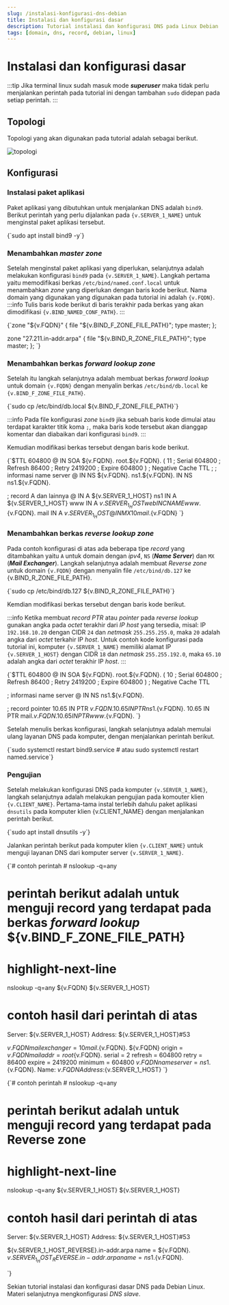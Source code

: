 ```yaml
---
slug: /instalasi-konfigurasi-dns-debian
title: Instalasi dan konfigurasi dasar
description: Tutorial instalasi dan konfigurasi DNS pada Linux Debian
tags: [domain, dns, record, debian, linux]
---
```



# Instalasi dan konfigurasi dasar

:::tip
Jika terminal linux sudah masuk mode **_superuser_** maka tidak perlu menjalankan perintah pada tutorial ini dengan tambahan `sudo` didepan pada setiap perintah.
:::

## Topologi

Topologi yang akan digunakan pada tutorial adalah sebagai berikut.

![topologi](./img/dns-topology.svg)

## Konfigurasi

### Instalasi paket aplikasi

Paket aplikasi yang dibutuhkan untuk menjalankan DNS adalah `bind9`. Berikut perintah yang perlu dijalankan pada <code>{v.SERVER_1_NAME}</code> untuk menginstal paket aplikasi tersebut.

<CodeBlock language="bash" title="CLI">
{`sudo apt install bind9 -y`}
</CodeBlock>

### Menambahkan _master zone_

Setelah menginstal paket aplikasi yang diperlukan, selanjutnya adalah melakukan konfigurasi `bind9` pada <code>{v.SERVER_1_NAME}</code>. Langkah pertama yaitu memodifikasi berkas `/etc/bind/named.conf.local` untuk menambahkan _zone_ yang diperlukan dengan baris kode berikut. Nama domain yang digunakan yang digunakan pada tutorial ini adalah <code>{v.FQDN}</code>.
:::info
Tulis baris kode berikut di baris terakhir pada berkas yang akan dimodifikasi <code>{v.BIND_NAMED_CONF_PATH}</code>.
:::

<CodeBlock language="text" title={v.BIND_NAMED_CONF_PATH} showLineNumbers>
{`zone "${v.FQDN}" {
    file "${v.BIND_F_ZONE_FILE_PATH}";
    type master;
};

zone "27.211.in-addr.arpa" {
    file "${v.BIND_R_ZONE_FILE_PATH}";
    type master;
};
`}
</CodeBlock>

### Menambahkan berkas _forward lookup zone_

Setelah itu langkah selanjutnya adalah membuat berkas _forward lookup_ untuk domain <code>{v.FQDN}</code> dengan menyalin berkas `/etc/bind/db.local` ke <code>{v.BIND_F_ZONE_FILE_PATH}</code>.

<CodeBlock language="bash" title="CLI">
{`sudo cp /etc/bind/db.local ${v.BIND_F_ZONE_FILE_PATH}`}
</CodeBlock>

:::info
Pada file konfigurasi _zone_ `bind9` jika sebuah baris kode dimulai atau terdapat karakter titik koma `;`, maka baris kode tersebut akan dianggap komentar dan diabaikan dari konfigurasi `bind9`.
:::

Kemudian modifikasi berkas tersebut dengan baris kode berikut.

<CodeBlock language="text" title={v.BIND_F_ZONE_FILE_PATH} showLineNumbers>
{`$TTL  604800
@ IN  SOA ${v.FQDN}. root.${v.FQDN}. (
            11  ; Serial
       604800   ; Refresh
        86400   ; Retry
      2419200   ; Expire
       604800 ) ; Negative Cache TTL
;
; informasi name server
@               IN  NS ${v.FQDN}.
ns1.${v.FQDN}. IN  NS ns1.${v.FQDN}.

; record A dan lainnya
@     IN  A  ${v.SERVER_1_HOST}
ns1   IN  A  ${v.SERVER_1_HOST}
www   IN  A  ${v.SERVER_1_HOST}
web   IN  CNAME www.${v.FQDN}.
mail  IN  A  ${v.SERVER_1_HOST}
@     IN  MX 10 mail.${v.FQDN}
`}
</CodeBlock>


### Menambahkan berkas _reverse lookup zone_

Pada contoh konfigurasi di atas ada beberapa tipe _record_ yang ditambahkan yaitu `A` untuk domain dengan _ipv4_, `NS` (**_Name Server_**) dan `MX` (**_Mail Exchanger_**). Langkah selanjutnya adalah membuat _Reverse zone_ untuk domain <code>{v.FQDN}</code> dengan menyalin file `/etc/bind/db.127` ke {v.BIND_R_ZONE_FILE_PATH}.

<CodeBlock language="bash" title="CLI">
{`sudo cp /etc/bind/db.127 ${v.BIND_R_ZONE_FILE_PATH}`}
</CodeBlock>

Kemdian modifikasi berkas tersebut dengan baris kode berikut.

:::info
Ketika membuat _record PTR_ atau _pointer_ pada _reverse lookup_ gunakan angka pada _octet_ terakhir dari _IP host_ yang tersedia,
misal: IP `192.168.10.20` dengan CIDR `24` dan _netmask_ `255.255.255.0`, maka `20` adalah angka dari _octet_ terkahir IP _host_.
Untuk contoh kode konfigurasi pada tutorial ini, komputer <code>{v.SERVER_1_NAME}</code> memiliki alamat IP <code>{v.SERVER_1_HOST}</code>
dengan CIDR `18` dan _netmask_ `255.255.192.0`, maka `65.10` adalah angka dari _octet_ terakhir IP _host_.
:::

<CodeBlock language="text" title={v.BIND_R_ZONE_FILE_PATH} showLineNumbers>
{`$TTL  604800
@ IN  SOA ${v.FQDN}. root.${v.FQDN}. (
            10  ; Serial
       604800   ; Refresh
        86400   ; Retry
      2419200   ; Expire
       604800 ) ; Negative Cache TTL

; informasi name server
@     IN  NS  ns1.${v.FQDN}.

; record pointer
10.65 IN  PTR ${v.FQDN}.
10.65 IN  PTR ns1.${v.FQDN}.
10.65 IN  PTR mail.${v.FQDN}.
10.65 IN  PTR www.${v.FQDN}.
`}
</CodeBlock>

Setelah menulis berkas konfigurasi, langkah selanjutnya adalah memulai ulang layanan DNS pada komputer, dengan menjalankan perintah berikut.

<CodeBlock language="bash" title="CLI">
{`sudo systemctl restart bind9.service
# atau
sudo systemctl restart named.service`}
</CodeBlock>

### Pengujian

Setelah melakukan konfigurasi DNS pada komputer <code>{v.SERVER_1_NAME}</code>, langkah selanjutnya adalah melakukan pengujian pada komouter klien <code>{v.CLIENT_NAME}</code>.
Pertama-tama instal terlebih dahulu paket aplikasi `dnsutils` pada komputer klien {v.CLIENT_NAME} dengan menjalankan perintah berikut.

<CodeBlock language="bash" title="CLI">
{`sudo apt install dnsutils -y`}
</CodeBlock>

Jalankan perintah berikut pada komputer klien <code>{v.CLIENT_NAME}</code> untuk menguji layanan DNS dari komputer server <code>{v.SERVER_1_NAME}</code>.

<CodeBlock language="bash" title="CLI">
{`# contoh perintah
# nslookup -q=any <nama domain> <IP server DNS>

# perintah berikut adalah untuk menguji record yang terdapat pada berkas _forward lookup_ ${v.BIND_F_ZONE_FILE_PATH}
# highlight-next-line
nslookup -q=any ${v.FQDN} ${v.SERVER_1_HOST}

# contoh hasil dari perintah di atas
Server:        ${v.SERVER_1_HOST} 
Address:        ${v.SERVER_1_HOST}#53

${v.FQDN}      mail exchanger = 10 mail.${v.FQDN}.
${v.FQDN}
        origin = ${v.FQDN} 
        mail addr = root${v.FQDN}.
        serial = 2
        refresh = 604800
        retry = 86400
        expire = 2419200
        minimum = 604800
${v.FQDN}      nameserver = ns1.${v.FQDN}.
Name:  ${v.FQDN} 
Address:${v.SERVER_1_HOST} 
`}
</CodeBlock>

<CodeBlock language="bash" title="CLI">
{`# contoh perintah
# nslookup -q=any <alamat IP> <IP server DNS>

# perintah berikut adalah untuk menguji record yang terdapat pada Reverse zone
# highlight-next-line
nslookup -q=any ${v.SERVER_1_HOST} ${v.SERVER_1_HOST}

# contoh hasil dari perintah di atas
Server:         ${v.SERVER_1_HOST}
Address:        ${v.SERVER_1_HOST}#53

${v.SERVER_1_HOST_REVERSE}.in-addr.arpa       name = ${v.FQDN}.
${v.SERVER_1_HOST_REVERSE}.in-addr.arpa       name = ns1.${v.FQDN}.

`}
</CodeBlock>

Sekian tutorial instalasi dan konfigurasi dasar DNS pada Debian Linux. Materi selanjutnya mengkonfigurasi _DNS slave_.
